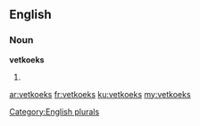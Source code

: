 ==English==

===Noun===
'''vetkoeks'''

# {{plural of|[[vetkoek]]}}

[[Category:English plurals]]

[[ar:vetkoeks]]
[[fr:vetkoeks]]
[[ku:vetkoeks]]
[[my:vetkoeks]]